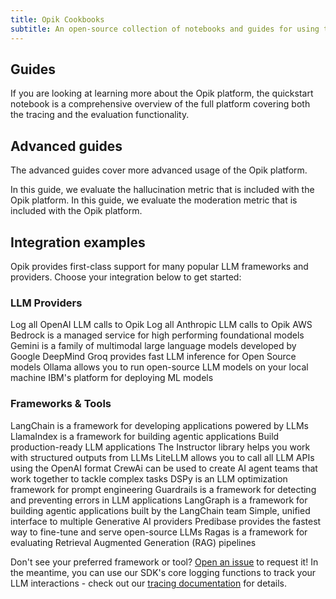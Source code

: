 ```yaml
---
title: Opik Cookbooks
subtitle: An open-source collection of notebooks and guides for using the Opik platform.
---
```


## Guides

<Card title="Quickstart Notebook" icon="link" href="/cookbook/quickstart_notebook">
  If you are looking at learning more about the Opik platform, the quickstart notebook is a comprehensive overview of
  the full platform covering both the tracing and the evaluation functionality.
</Card>

## Advanced guides

The advanced guides cover more advanced usage of the Opik platform.

<CardGroup cols={2}>
  <Card title="Evaluate Hallucination Metric" href="/docs/opik/cookbook/evaluate_hallucination_metric">
    In this guide, we evaluate the hallucination metric that is included with the Opik platform.
  </Card>
  <Card title="Evaluate Moderation Metric" href="/docs/opik/cookbook/evaluate_moderation_metric">
    In this guide, we evaluate the moderation metric that is included with the Opik platform.
  </Card>
</CardGroup>

## Integration examples

Opik provides first-class support for many popular LLM frameworks and providers. Choose your integration below to get started:

### LLM Providers

<CardGroup cols={3}>
  <Card title="OpenAI" href="/docs/opik/cookbook/openai">
    Log all OpenAI LLM calls to Opik
  </Card>
  <Card title="Anthropic" href="/docs/opik/cookbook/anthropic">
    Log all Anthropic LLM calls to Opik
  </Card>
  <Card title="Bedrock" href="/docs/opik/cookbook/bedrock">
    AWS Bedrock is a managed service for high performing foundational models
  </Card>
  <Card title="Gemini" href="/docs/opik/cookbook/gemini">
    Gemini is a family of multimodal large language models developed by Google DeepMind
  </Card>
  <Card title="Groq" href="/docs/opik/cookbook/groq">
    Groq provides fast LLM inference for Open Source models
  </Card>
  <Card title="Ollama" href="/docs/opik/cookbook/ollama">
    Ollama allows you to run open-source LLM models on your local machine
  </Card>
  <Card title="watsonx" href="/docs/opik/cookbook/watsonx">
    IBM's platform for deploying ML models
  </Card>
</CardGroup>

### Frameworks & Tools

<CardGroup cols={3}>
  <Card title="LangChain" href="/docs/opik/cookbook/langchain">
    LangChain is a framework for developing applications powered by LLMs
  </Card>
  <Card title="LlamaIndex" href="/docs/opik/cookbook/llama-index">
    LlamaIndex is a framework for building agentic applications
  </Card>
  <Card title="Haystack" href="/docs/opik/cookbook/haystack">
    Build production-ready LLM applications
  </Card>
  <Card title="Instructor" href="/docs/opik/cookbook/instructor">
    The Instructor library helps you work with structured outputs from LLMs
  </Card>
  <Card title="LiteLLM" href="/docs/opik/cookbook/litellm">
    LiteLLM allows you to call all LLM APIs using the OpenAI format
  </Card>
  <Card title="CrewAI" href="/docs/opik/cookbook/crewai">
    CrewAi can be used to create AI agent teams that work together to tackle complex tasks
  </Card>
  <Card title="DSPy" href="/docs/opik/cookbook/dspy">
    DSPy is an LLM optimization framework for prompt engineering
  </Card>
  <Card title="Guardrails" href="/docs/opik/cookbook/guardrails-ai">
    Guardrails is a framework for detecting and preventing errors in LLM applications
  </Card>
  <Card title="LangGraph" href="/docs/opik/cookbook/langgraph">
    LangGraph is a framework for building agentic applications built by the LangChain team
  </Card>
  <Card title="aisuite" href="/docs/opik/cookbook/aisuite">
    Simple, unified interface to multiple Generative AI providers
  </Card>
  <Card title="Predibase" href="/docs/opik/cookbook/predibase">
    Predibase provides the fastest way to fine-tune and serve open-source LLMs
  </Card>
  <Card title="Ragas" href="/docs/opik/cookbook/ragas">
    Ragas is a framework for evaluating Retrieval Augmented Generation (RAG) pipelines
  </Card>
</CardGroup>

Don't see your preferred framework or tool? [Open an issue](https://github.com/comet-ml/opik/issues) to request it! In the meantime, you can use our SDK's core logging functions to track your LLM interactions - check out our [tracing documentation](/docs/opik/tracing/log_traces) for details.
